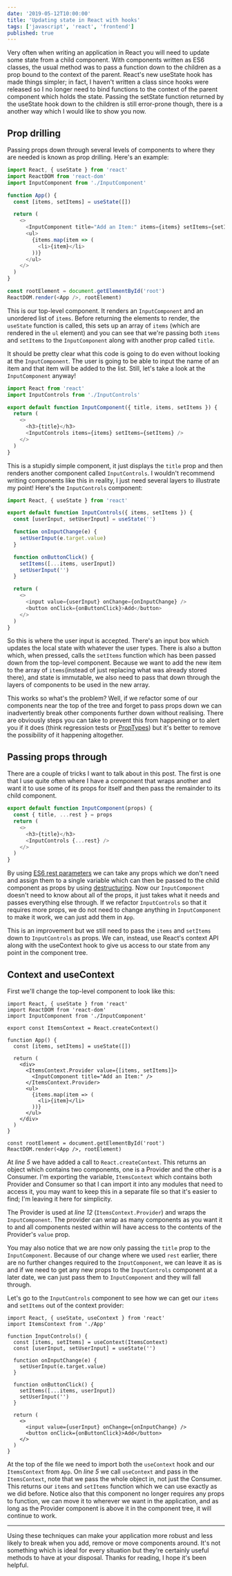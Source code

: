 ```yaml
---
date: '2019-05-12T10:00:00'
title: 'Updating state in React with hooks'
tags: ['javascript', 'react', 'frontend']
published: true
---
```


Very often when writing an application in React you will need to update some state from a child component. With components written as ES6 classes, the usual method was to pass a function down to the children as a prop bound to the context of the parent. React's new useState hook has made things simpler; in fact, I haven't written a class since hooks were released so I no longer need to bind functions to the context of the parent component which holds the state. Passing the setState function returned by the useState hook down to the children is still error-prone though, there is a another way which I would like to show you now.

## Prop drilling

Passing props down through several levels of components to where they are needed is known as prop drilling. Here's an example:

```javascript
import React, { useState } from 'react'
import ReactDOM from 'react-dom'
import InputComponent from './InputComponent'

function App() {
  const [items, setItems] = useState([])

  return (
    <>
      <InputComponent title="Add an Item:" items={items} setItems={setItems} />
      <ul>
        {items.map(item => (
          <li>{item}</li>
        ))}
      </ul>
    </>
  )
}

const rootElement = document.getElementById('root')
ReactDOM.render(<App />, rootElement)
```

This is our top-level component. It renders an `InputComponent` and an unordered list of `items`. Before returning the elements to render, the `useState` function is called, this sets up an array of `items` (which are rendered in the `ul` element) and you can see that we're passing both `items` and `setItems` to the `InputComponent` along with another prop called `title`.

It should be pretty clear what this code is going to do even without looking at the `InputComponent`. The user is going to be able to input the name of an item and that item will be added to the list. Still, let's take a look at the `InputComponent` anyway!

```javascript
import React from 'react'
import InputControls from './InputControls'

export default function InputComponent({ title, items, setItems }) {
  return (
    <>
      <h3>{title}</h3>
      <InputControls items={items} setItems={setItems} />
    </>
  )
}
```

This is a stupidly simple component, it just displays the `title` prop and then renders another component called `InputControls`. I wouldn't recommend writing components like this in reality, I just need several layers to illustrate my point! Here's the `InputControls` component:

```javascript
import React, { useState } from 'react'

export default function InputControls({ items, setItems }) {
  const [userInput, setUserInput] = useState('')

  function onInputChange(e) {
    setUserInput(e.target.value)
  }

  function onButtonClick() {
    setItems([...items, userInput])
    setUserInput('')
  }

  return (
    <>
      <input value={userInput} onChange={onInputChange} />
      <button onClick={onButtonClick}>Add</button>
    </>
  )
}
```

So this is where the user input is accepted. There's an input box which updates the local state with whatever the user types. There is also a button which, when pressed, calls the `setItems` function which has been passed down from the top-level component. Because we want to add the new item to the array of `items`(instead of just replacing what was already stored there), and state is immutable, we also need to pass that down through the layers of components to be used in the new array.

This works so what's the problem? Well, if we refactor some of our components near the top of the tree and forget to pass props down we can inadvertently break other components further down without realising. There are obviously steps you can take to prevent this from happening or to alert you if it does (think regression tests or [PropTypes](https://reactjs.org/docs/typechecking-with-proptypes.html)) but it's better to remove the possibility of it happening altogether.

## Passing props through

There are a couple of tricks I want to talk about in this post. The first is one that I use quite often where I have a component that wraps another and want it to use some of its props for itself and then pass the remainder to its child component.

```javascript
export default function InputComponent(props) {
  const { title, ...rest } = props
  return (
    <>
      <h3>{title}</h3>
      <InputControls {...rest} />
    </>
  )
}
```

By using [ES6 rest parameters](https://developer.mozilla.org/en-US/docs/Web/JavaScript/Reference/Functions/rest_parameters) we can take any props which we don't need and assign them to a single variable which can then be passed to the child component as props by using [destructuring](https://developer.mozilla.org/en-US/docs/Web/JavaScript/Reference/Operators/Destructuring_assignment). Now our `InputComponent` doesn't need to know about all of the props, it just takes what it needs and passes everything else through. If we refactor `InputControls` so that it requires more props, we do not need to change anything in `InputComponent` to make it work, we can just add them in `App`.

This is an improvement but we still need to pass the `items` and `setItems` down to `InputControls` as props. We can, instead, use React's context API along with the useContext hook to give us access to our state from any point in the component tree.

## Context and useContext

First we'll change the top-level component to look like this:

```javascript{numberLines: true}
import React, { useState } from 'react'
import ReactDOM from 'react-dom'
import InputComponent from './InputComponent'

export const ItemsContext = React.createContext()

function App() {
  const [items, setItems] = useState([])

  return (
    <div>
      <ItemsContext.Provider value={[items, setItems]}>
        <InputComponent title="Add an Item:" />
      </ItemsContext.Provider>
      <ul>
        {items.map(item => (
          <li>{item}</li>
        ))}
      </ul>
    </div>
  )
}

const rootElement = document.getElementById('root')
ReactDOM.render(<App />, rootElement)
```

At _line 5_ we have added a call to `React.createContext`. This returns an object which contains two components, one is a Provider and the other is a Consumer. I'm exporting the variable, `ItemsContext` which contains both Provider and Consumer so that I can import it into any modules that need to access it, you may want to keep this in a separate file so that it's easier to find; I'm leaving it here for simplicity.

The Provider is used at _line 12_ (`ItemsContext.Provider`) and wraps the `InputComponent`. The provider can wrap as many components as you want it to and all components nested within will have access to the contents of the Provider's `value` prop.

You may also notice that we are now only passing the `title` prop to the `InputComponent`. Because of our change where we used `rest` earlier, there are no further changes required to the `InputComponent`, we can leave it as is and if we need to get any new props to the `InputControls` component at a later date, we can just pass them to `InputComponent` and they will fall through.

Let's go to the `InputControls` component to see how we can get our `items` and `setItems` out of the context provider:

```javascript{numberLines: true}
import React, { useState, useContext } from 'react'
import ItemsContext from './App'

function InputControls() {
  const [items, setItems] = useContext(ItemsContext)
  const [userInput, setUserInput] = useState('')

  function onInputChange(e) {
    setUserInput(e.target.value)
  }

  function onButtonClick() {
    setItems([...items, userInput])
    setUserInput('')
  }

  return (
    <>
      <input value={userInput} onChange={onInputChange} />
      <button onClick={onButtonClick}>Add</button>
    </>
  )
}
```

At the top of the file we need to import both the `useContext` hook and our `ItemsContext` from `App`. On _line 5_ we call `useContext` and pass in the `ItemsContext`, note that we pass the whole object in, not just the Consumer. This returns our `items` and `setItems` function which we can use exactly as we did before. Notice also that this component no longer requires any props to function, we can move it to wherever we want in the application, and as long as the Provider component is above it in the component tree, it will continue to work.

---

Using these techniques can make your application more robust and less likely to break when you add, remove or move components around. It's not something which is ideal for every situation but they're certainly useful methods to have at your disposal. Thanks for reading, I hope it's been helpful.
